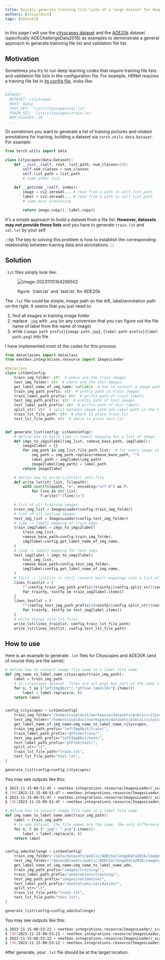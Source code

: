 ```yaml
---
title: Quickly generate training file lists of a large dataset for deep learning codes
authors: [visualdust]
tags: [dataset]
---
```



In this page I will use the [cityscapes dataset](https://www.cityscapes-dataset.com/) and the [ADE20k](https://groups.csail.mit.edu/vision/datasets/ADE20K/) dataset (specifically ADEChallengeData2016) as examples to demonstrate a general approach to generate trainning file list and validation file list.

## Motivation

Sometimes you try to run deep learning codes that require training file lists and validation file lists in the configuration file. For example, HRNet requires a training file list in [its config file](https://github.com/HRNet/HRNet-Semantic-Segmentation/blob/HRNet-OCR/experiments/cityscapes/seg_hrnet_ocr_w48_train_512x1024_sgd_lr1e-2_wd5e-4_bs_12_epoch484.yaml), looks like:

```yaml
...
DATASET:
  DATASET: cityscapes
  ROOT: data/
  TEST_SET: 'list/cityscapes/val.lst'
  TRAIN_SET: 'list/cityscapes/train.lst'
  NUM_CLASSES: 19
 ...
```

Or sometimes you want to generate a list of training pictures and related annotations for training, building a dataset via `torch.utils.data.Dataset`. For example:

<!--truncate-->

```python
from torch.utils import data

class Cityscapes(data.Dataset):
    def __init__(self, root, list_path, num_classes=19):
        self.num_classes = num_classes      
        self.list_path = list_path
        # some other init
    
    def __getitem__(self, index):
        image = cv2.imread(... # read from a path in self.list_path
        label = cv2.imread(... # read from a path in self.list_path
        # some post processing

        return image.copy(), label.copy()
```

It's a simple approach to build a dataset from a file list. **However, datasets may not provide those lists** and you have to generate `train.lst` and `val.lst` by your self. 

:::tip
The key to solving this problem is how to establish the corresponding relationship between training data and annotations.
:::



## Solution

`.lst` files simply look like:

<figure>

![image-20231115164206502](./imgs/index/image-20231115164206502.png)

<figcaption>figure: `train.lst` and `test.lst` for ADE20k</figcaption>
</figure>

The `.lst` file could be simple, image path on the left, label/annotation path on the right. It seems that you just need to:

1. find all images in training image folder
2. replace `.jpg` with `.png` (or any conversion that you can figure out the file name of label from the name of image)
3. write `{image path prefix}{image path.jpg}`, `{label path prefix}{label path.png}` into file

I have implemented most of the codes for this process:

```python
from dataclasses import dataclass
from neetbox.integrations.resource import ImagesLoader

@dataclass
class LstGenConfig:
    train_img_folder: str  # where are the train images
    test_img_folder: str  # where are the test images
    get_label_name_of_img_name: callable  # how to convert a image path to it's label path
    train_img_path_prefix: str  # prefix path of train images
    train_label_path_prefix: str  # prrfix path of train labels
    test_img_path_prefix: str  # prefix path of test images
    test_label_path_prefix: str  # prrfix path of test labels
    split_str: str  # split between image path and label path in the lst file
    train_lst_file_path: str  # where to place train.lst
    test_lst_file_path: str  # where to place test.lst


def generate_list(config: LstGenConfig):
    # define how to build {img -> label} mapping for a list of image
    def imgs_to_imgs2label(img_list, remove_base_path, img2label):
        image2label = {}
        for img_path in img_list.file_path_list:  # for every image in given list
            img_path = img_path.replace(remove_base_path, "")
            label_path = img2label(img_path)
            image2label[img_path] = label_path
        return image2label

    # define how to write List[str] into file
    def write_lst(str_list, filepath):
        with open(filepath, "w", encoding="utf-8") as f:
            for line in str_list:
                f.write(f"{line}\n")

    # list of all training images
    train_img_list = ImagesLoader(config.train_img_folder)
    # list of all testing images
    test_img_list = ImagesLoader(config.test_img_folder)
    # {img -> label} mapping of train imgs
    train_img2label = imgs_to_imgs2label(
        train_img_list,
        remove_base_path=config.train_img_folder,
        img2label=config.get_label_name_of_img_name,
    )
    # {img -> label} mapping for test imgs
    test_img2label = imgs_to_imgs2label(
        test_img_list,
        remove_base_path=config.test_img_folder,
        img2label=config.get_label_name_of_img_name,
    )
    # {dict -> list[str \t str]} convert built mappings into a list of strs
    lines_trainlst = [
        f"{config.train_img_path_prefix}{trainfp}{config.split_str}{config.train_label_path_prefix}{testfp}"
        for trainfp, testfp in train_img2label.items()
    ]
    lines_testlst = [
        f"{config.test_img_path_prefix}{trainfp}{config.split_str}{config.test_label_path_prefix}{testfp}"
        for trainfp, testfp in test_img2label.items()
    ]
    # write things into lst files
    write_lst(lines_trainlst, config.train_lst_file_path)
    write_lst(lines_testlst, config.test_lst_file_path)

```



## How to use



Here is an example to generate `.lst` files for Cityscapes and ADE20K (and of course they are the same):

<Tabs groupId="generate-lst-file">
  <TabItem value="For Cityscapes" default>

  ```python
  # define how to convert image file name to a label file name
  def img_name_to_label_name_cityscapes(train_img_path):
      label = train_img_path
      # in cityscapes dataset, files are all pngs but part of the name is different
      for o, t in {"leftImg8bit": "gtFine_labelIds"}.items():
          label = label.replace(o, t)
      return label
  
  
  config_cityscapes = LstGenConfig(
      train_img_folder="/home/visualdust/workspace/datasets/public/cityscapes/leftImg8bit/train/",
      test_img_folder="/home/visualdust/workspace/datasets/public/cityscapes/leftImg8bit/test/",
      get_label_name_of_img_name=img_name_to_label_name_cityscapes,
      train_img_path_prefix="leftImg8bit/train/",
      train_label_path_prefix="gtFine/train/",
      test_img_path_prefix="leftImg8bit/test/",
      test_label_path_prefix="gtFine/test/",
      split_str="\t",
      train_lst_file_path="train.lst",
      test_lst_file_path="test.lst",
  )
  
  generate_list(config=config_cityscapes)
  ```

You may see outputs like this:

```bash
$ 2023-11-15-08:51:45 > neetbox.integrations.resource/ImagesLoader/_scan >  Scanning started at '/data/datasets/public/ADEChallengeData2016/images/training' for 2 file types. 
$ [OK]2023-11-15-08:51:47 > neetbox.integrations.resource/ImagesLoader/perform_scan >  Resource loader '/data/datasets/public/ADEChallengeData2016/images/training' ready with 2 file types(20210 files). 
$ 2023-11-15-08:51:47 > neetbox.integrations.resource/ImagesLoader/_scan >  Scanning started at '/data/datasets/public/ADEChallengeData2016/images/validation' for 2 file types. 
$ [OK]2023-11-15-08:51:47 > neetbox.integrations.resource/ImagesLoader/perform_scan >  Resource loader '/data/datasets/public/ADEChallengeData2016/images/validation' ready with 2 file types(2000 files). 
```

 </TabItem>
  <TabItem value="For ADE20k">

  ```python
  # define how to convert image file name to a label file name
  def img_name_to_label_name_ade(train_img_path):
      label = train_img_path
      # in ade dataset, the file names are the same, the only difference is that label ends with .png while image ends with .jpg
      for o, t in {".jpg": ".png"}.items():
          label = label.replace(o, t)
      return label
  
  
  config_adechallenge = LstGenConfig(
      train_img_folder="/data/datasets/public/ADEChallengeData2016/images/training/",
      test_img_folder="/data/datasets/public/ADEChallengeData2016/images/validation/",
      get_label_name_of_img_name=img_name_to_label_name_ade,
      train_img_path_prefix="images/training/",
      train_label_path_prefix="annotations/training/",
      test_img_path_prefix="images/validation/",
      test_label_path_prefix="annotations/validation/",
      split_str="\t",
      train_lst_file_path="train.lst",
      test_lst_file_path="test.lst",
  )
  
  generate_list(config=config_adechallenge)
  ```
You may see outputs like this:

```bash
$ 2023-11-15-08:53:22 > neetbox.integrations.resource/ImagesLoader/_scan >  Scanning started at '/home/visualdust/workspace/datasets/public/cityscapes/leftImg8bit/train' for 2 file types. 
$ [OK]2023-11-15-08:53:22 > neetbox.integrations.resource/ImagesLoader/perform_scan >  Resource loader '/home/visualdust/workspace/datasets/public/cityscapes/leftImg8bit/train' ready with 2 file types(2975 files). 
$ 2023-11-15-08:53:22 > neetbox.integrations.resource/ImagesLoader/_scan >  Scanning started at '/home/visualdust/workspace/datasets/public/cityscapes/leftImg8bit/test' for 2 file types. 
$ [OK]2023-11-15-08:53:22 > neetbox.integrations.resource/ImagesLoader/perform_scan >  Resource loader '/home/visualdust/workspace/datasets/public/cityscapes/leftImg8bit/test' ready with 2 file types(1525 files). 
```
  </TabItem>
</Tabs> 

After generate, your `.lst` file should be at the target location.